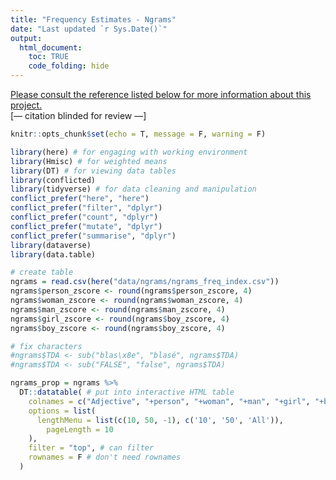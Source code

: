 ```yaml
---
title: "Frequency Estimates - Ngrams"
date: "Last updated `r Sys.Date()`"
output: 
  html_document:
    toc: TRUE
    code_folding: hide
---
```


<u>Please consult the reference listed below for more information about this project.</u><br>
[--- citation blinded for review ---]
<!-- 
<font size="2">Condon, D. M., & McDougald, S. (under review). Frequency of use metrics for American English personality descriptors: Extensions of Roivainen's internet search methodology. *Journal TBD*.</font>
-->

```r
knitr::opts_chunk$set(echo = T, message = F, warning = F)
```

```r
library(here) # for engaging with working environment
library(Hmisc) # for weighted means
library(DT) # for viewing data tables
library(conflicted)
library(tidyverse) # for data cleaning and manipulation
conflict_prefer("here", "here")
conflict_prefer("filter", "dplyr")
conflict_prefer("count", "dplyr")
conflict_prefer("mutate", "dplyr")
conflict_prefer("summarise", "dplyr")
library(dataverse)
library(data.table)
```

```r
# create table 
ngrams = read.csv(here("data/ngrams/ngrams_freq_index.csv"))
ngrams$person_zscore <- round(ngrams$person_zscore, 4)
ngrams$woman_zscore <- round(ngrams$woman_zscore, 4)
ngrams$man_zscore <- round(ngrams$man_zscore, 4)
ngrams$girl_zscore <- round(ngrams$boy_zscore, 4)
ngrams$boy_zscore <- round(ngrams$boy_zscore, 4)

# fix characters
#ngrams$TDA <- sub("blas\x8e", "blasé", ngrams$TDA)
#ngrams$TDA <- sub("FALSE", "false", ngrams$TDA)

ngrams_prop = ngrams %>%
  DT::datatable( # put into interactive HTML table
    colnames = c("Adjective", "+person", "+woman", "+man", "+girl", "+boy", "index"), #colnames
    options = list(
      lengthMenu = list(c(10, 50, -1), c('10', '50', 'All')),
        pageLength = 10
    ),
    filter = "top", # can filter
    rownames = F # don't need rownames
  )
```



